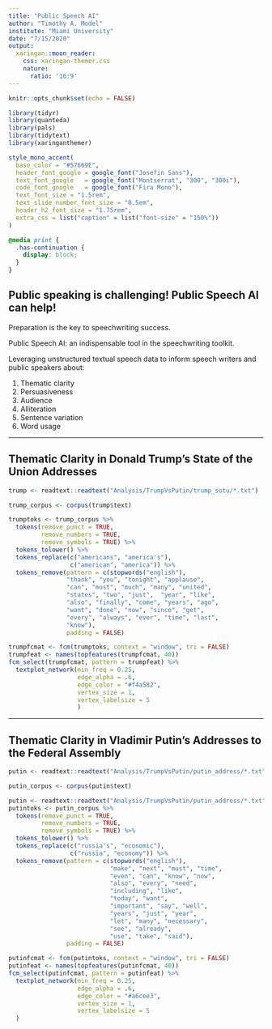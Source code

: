---
title: "Public Speech AI"
author: "Timothy A. Model"
institute: "Miami University"
date: "7/15/2020"
output:
  xaringan::moon_reader:
    css: xaringan-themer.css
    nature:
      ratio: '16:9'
---

```{r setup, include=FALSE, warning=FALSE}
knitr::opts_chunk$set(echo = FALSE)

library(tidyr)
library(quanteda)
library(pals)
library(tidytext)
library(xaringanthemer)
```

```{r xaringan-themer, include=FALSE, warning=FALSE}
style_mono_accent(
  base_color = "#57669E",
  header_font_google = google_font("Josefin Sans"),
  text_font_google   = google_font("Montserrat", "300", "300i"),
  code_font_google   = google_font("Fira Mono"),
  text_font_size = "1.5rem",
  text_slide_number_font_size = "0.5em",
  header_h2_font_size = "1.75rem",
  extra_css = list("caption" = list("font-size" = "150%"))
)
```

```{css, echo=FALSE}
@media print {
  .has-continuation {
    display: block;
  }
}
```

## Public speaking is challenging! Public Speech AI can help!

Preparation is the key to speechwriting success.

Public Speech AI: an indispensable tool in the speechwriting toolkit. 

Leveraging unstructured textual speech data to inform speech writers and public speakers about:

1. Thematic clarity
2. Persuasiveness
3. Audience
4. Alliteration
5. Sentence variation
6. Word usage

---

## Thematic Clarity in Donald Trump's State of the Union Addresses

```{r trumpnet, fig.align="center", warning=FALSE, comment=FALSE, echo=FALSE, message=FALSE, dev='svg', fig.height=5.5}
trump <- readtext::readtext("Analysis/TrumpVsPutin/trump_sotu/*.txt")

trump_corpus <- corpus(trump$text)

trumptoks <- trump_corpus %>%
  tokens(remove_punct = TRUE,
         remove_numbers = TRUE,
         remove_symbols = TRUE) %>%
  tokens_tolower() %>%
  tokens_replace(c("americans", "america's"), 
                 c("american", "america")) %>% 
  tokens_remove(pattern = c(stopwords("english"),
                "thank", "you", "tonight", "applause",
                "can", "must", "much", "many", "united",
                "states", "two", "just",  "year", "like",
                "also", "finally", "come", "years", "ago",
                "want", "done", "now", "since", "get", 
                "every", "always", "ever", "time", "last",
                "know"),
                padding = FALSE)

trumpfcmat <- fcm(trumptoks, context = "window", tri = FALSE)
trumpfeat <- names(topfeatures(trumpfcmat, 40))
fcm_select(trumpfcmat, pattern = trumpfeat) %>%
  textplot_network(min_freq = 0.25,
                   edge_alpha = .6,
                   edge_color = "#f4a582",
                   vertex_size = 1,
                   vertex_labelsize = 5
                   )
```

---

## Thematic Clarity in Vladimir Putin's Addresses to the Federal Assembly

```{r putinnet, fig.align="center", warning=FALSE, comment=FALSE, echo=FALSE, message=FALSE, dev='svg', fig.height=5.5}
putin <- readtext::readtext("Analysis/TrumpVsPutin/putin_address/*.txt")

putin_corpus <- corpus(putin$text)

putin <- readtext::readtext("Analysis/TrumpVsPutin/putin_address/*.txt")
putintoks <- putin_corpus %>%
  tokens(remove_punct = TRUE,
         remove_numbers = TRUE,
         remove_symbols = TRUE) %>%
  tokens_tolower() %>%
  tokens_replace(c("russia's", "economic"), 
                 c("russia", "economy")) %>% 
  tokens_remove(pattern = c(stopwords("english"),
                            "make", "next", "must", "time",
                            "even", "can", "know", "now",
                            "also", "every", "need", 
                            "including", "like", 
                            "today", "want",
                            "important", "say", "well",
                            "years", "just", "year",
                            "let", "many", "necessary",
                            "see", "already",
                            "use", "take", "said"),
                padding = FALSE)

putinfcmat <- fcm(putintoks, context = "window", tri = FALSE)
putinfeat <- names(topfeatures(putinfcmat, 40))
fcm_select(putinfcmat, pattern = putinfeat) %>%
  textplot_network(min_freq = 0.25,
                   edge_alpha = .6,
                   edge_color = "#a6cee3",
                   vertex_size = 1,
                   vertex_labelsize = 5
  )
```

